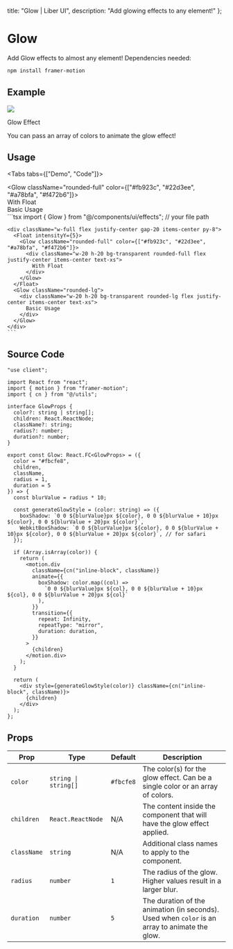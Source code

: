 
  title: "Glow | Liber UI",
  description: "Add glowing effects to any element!"
};

# Glow
Add Glow effects to almost any element! Dependencies needed:

```bash
npm install framer-motion
```

## Example

<ExampleBox>
  <div className="w-full flex flex-col lg:flex-row gap-10 md:gap-16 items-center justify-around">
    <Glow className="rounded-xl">
      <div className="w-[300px] sm:p-4 lg:p-6 rounded-xl">
        <Image src="/images/project/3d-book-gallery/img2.jpg" width={1800} height={949} className="w-full h-fit rounded-md"/>
        <p className="sm:mt-3 md:mt-4 font-bold text-accent-dark dark:text-accent-white sm:text-lg md:text-xl">Glow Effect</p>
        <p className="sm:mt-1 md:mt-2 font-semibold text-accent-300 dark:text-accent-900 sm:text-xs md:text-sm">You can pass an array of colors to animate the glow effect!</p>
      </div>
    </Glow>
    <Glow className="rounded-full" color={["#fb923c", "#22d3ee", "#a78bfa", "#f472b6"]}>
      <div className="flex flex-col gap-1 items-center">
        <div className="w-20 h-20 bg-transparent rounded-full"/>
      </div>
    </Glow>
    <Float intensityY={2}>
      <Glow className="rounded-lg">
        <div className="flex flex-col gap-1 items-center">
          <div className="w-20 h-20 bg-transparent rounded-lg"/>
        </div>
      </Glow>
    </Float>
  </div>
</ExampleBox>

## Usage

<Tabs tabs={["Demo", "Code"]}>
  <Tab title="Demo">
    <div className="w-full flex justify-center gap-20 items-center py-8">
      <Float intensityY={5}>
        <Glow className="rounded-full" color={["#fb923c", "#22d3ee", "#a78bfa", "#f472b6"]}>
          <div className="w-20 h-20 bg-transparent rounded-full flex justify-center items-center text-xs">
            With Float
          </div>
        </Glow>
      </Float>
      <Glow className="rounded-lg">
        <div className="w-20 h-20 bg-transparent rounded-lg flex justify-center items-center text-xs">
          Basic Usage
        </div>
      </Glow>
    </div>
  </Tab>
  <Tab title="Code">
    ```tsx
    import { Glow } from "@/components/ui/effects";  // your file path

    <div className="w-full flex justify-center gap-20 items-center py-8">
      <Float intensityY={5}>
        <Glow className="rounded-full" color={["#fb923c", "#22d3ee", "#a78bfa", "#f472b6"]}>
          <div className="w-20 h-20 bg-transparent rounded-full flex justify-center items-center text-xs">
            With Float
          </div>
        </Glow>
      </Float>
      <Glow className="rounded-lg">
        <div className="w-20 h-20 bg-transparent rounded-lg flex justify-center items-center text-xs">
          Basic Usage
        </div>
      </Glow>
    </div>
    ```
  </Tab>
</Tabs>

## Source Code

```tsx
"use client";

import React from "react";
import { motion } from "framer-motion";
import { cn } from "@/utils";

interface GlowProps {
  color?: string | string[];
  children: React.ReactNode;
  className?: string;
  radius?: number;
  duration?: number;
}

export const Glow: React.FC<GlowProps> = ({
  color = "#fbcfe8",
  children,
  className,
  radius = 1,
  duration = 5
}) => {
  const blurValue = radius * 10;

  const generateGlowStyle = (color: string) => ({
    boxShadow: `0 0 ${blurValue}px ${color}, 0 0 ${blurValue + 10}px ${color}, 0 0 ${blurValue + 20}px ${color}`,
    WebkitBoxShadow: `0 0 ${blurValue}px ${color}, 0 0 ${blurValue + 10}px ${color}, 0 0 ${blurValue + 20}px ${color}`, // for safari
  });

  if (Array.isArray(color)) {
    return (
      <motion.div
        className={cn("inline-block", className)}
        animate={{
          boxShadow: color.map((col) =>
            `0 0 ${blurValue}px ${col}, 0 0 ${blurValue + 10}px ${col}, 0 0 ${blurValue + 20}px ${col}`
          ),
        }}
        transition={{
          repeat: Infinity,
          repeatType: "mirror",
          duration: duration,
        }}
      >
        {children}
      </motion.div>
    );
  }

  return (
    <div style={generateGlowStyle(color)} className={cn("inline-block", className)}>
      {children}
    </div>
  );
};
```


## Props

| Prop       | Type                  | Default       | Description                                                                                 |
|------------|-----------------------|---------------|---------------------------------------------------------------------------------------------|
| `color`    | `string \| string[]`    | `#fbcfe8`     | The color(s) for the glow effect. Can be a single color or an array of colors.             |
| `children` | `React.ReactNode`      | N/A           | The content inside the component that will have the glow effect applied.                    |
| `className`| `string`               | N/A           | Additional class names to apply to the component.                                           |
| `radius`   | `number`               | `1`           | The radius of the glow. Higher values result in a larger blur.                              |
| `duration` | `number`               | `5`           | The duration of the animation (in seconds). Used when `color` is an array to animate the glow. |

